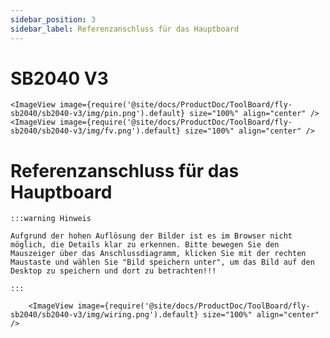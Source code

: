 ```yaml
---
sidebar_position: 3
sidebar_label: Referenzanschluss für das Hauptboard
---
```



# SB2040 V3

    <ImageView image={require('@site/docs/ProductDoc/ToolBoard/fly-sb2040/sb2040-v3/img/pin.png').default} size="100%" align="center" />
    <ImageView image={require('@site/docs/ProductDoc/ToolBoard/fly-sb2040/sb2040-v3/img/fv.png').default} size="100%" align="center" />


# Referenzanschluss für das Hauptboard

    :::warning Hinweis

    Aufgrund der hohen Auflösung der Bilder ist es im Browser nicht möglich, die Details klar zu erkennen. Bitte bewegen Sie den Mauszeiger über das Anschlussdiagramm, klicken Sie mit der rechten Maustaste und wählen Sie "Bild speichern unter", um das Bild auf den Desktop zu speichern und dort zu betrachten!!!

    :::

        <ImageView image={require('@site/docs/ProductDoc/ToolBoard/fly-sb2040/sb2040-v3/img/wiring.png').default} size="100%" align="center" />